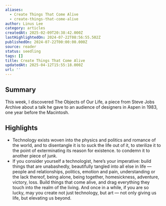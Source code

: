 ```yaml
---
aliases:
  - Create Things That Come Alive
  - create-things-that-come-alive
author: Linus Lee
category: articles
createdAt: 2025-02-09T20:38:42.000Z
lastHighlightedOn: 2024-07-22T08:56:55.502Z
publishedOn: 2024-07-22T00:00:00.000Z
source: reader
status: seedling
tags: []
title: Create Things That Come Alive
updatedAt: 2025-04-12T15:55:18.000Z
url: ''
---
```

## Summary

This week, I discovered The Objects of Our Life, a piece from Steve Jobs Archive about a talk he gave to an audience of designers in Aspen in 1983, one year before the Macintosh.

## Highlights

- Technology exists woven into the physics and politics and romance of the world, and to disentangle it is to suck the life out of it, to sterilize it to the point of exterminating its reason for existence. to condemn it to another piece of junk.
- If you consider yourself a technologist, here’s your imperative: build things that are unabashedly, beautifully tangled into all else in life — people and relationships, politics, emotion and pain, understanding or the lack thereof, being alone, being together, homesickness, adventure, victory, loss. Build things that come alive, and drag everything they touch into the realm of the living. And once in a while, if you are so lucky, may you create not just technology, but art — not only giving us life, but elevating us beyond.
